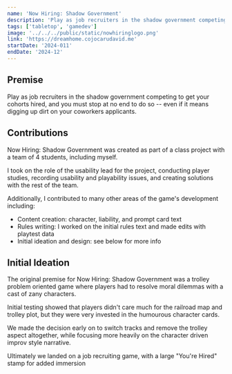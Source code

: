 ```yaml
---
name: 'Now Hiring: Shadow Government'
description: 'Play as job recruiters in the shadow government competing to get your cohorts hired, and you must stop at no end to do so -- even if it means digging up dirt on your coworkers applicants.'
tags: ['tabletop', 'gamedev']
image: '../../../public/static/nowhiringlogo.png'
link: 'https://dreamhome.cojocarudavid.me'
startDate: '2024-011'
endDate: '2024-12'
---
```

## Premise
Play as job recruiters in the shadow government competing to get your cohorts hired, and you must stop at no end to do so -- even if it means digging up dirt on your coworkers applicants.

## Contributions
Now Hiring: Shadow Government was created as part of a class project with a team of 4 students, including myself.

I took on the role of the usability lead for the project, conducting player studies, recording usability and playability issues, and creating solutions with the rest of the team.

Additionally, I contributed to many other areas of the game's development including:
- Content creation: character, liability, and prompt card text
- Rules writing: I worked on the initial rules text and made edits with playtest data
- Initial ideation and design: see below for more info

## Initial Ideation
The original premise for Now Hiring: Shadow Government was a trolley problem oriented game where players had to resolve moral dilemmas with a cast of zany characters.

Initial testing showed that players didn't care much for the railroad map and trolley plot, but they were very invested in the humourous character cards.

We made the decision early on to switch tracks and remove the trolley aspect altogether, while focusing more heavily on the character driven improv style narrative.

Ultimately we landed on a job recruiting game, with a large "You're Hired" stamp for added immersion
